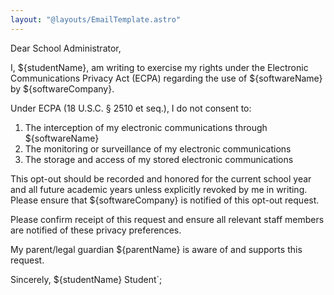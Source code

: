```yaml
---
layout: "@layouts/EmailTemplate.astro"
---
```


Dear School Administrator,

I, ${studentName}, am writing to exercise my rights under the Electronic Communications Privacy Act (ECPA) regarding the use of ${softwareName} by ${softwareCompany}.

Under ECPA (18 U.S.C. § 2510 et seq.), I do not consent to:

1. The interception of my electronic communications through ${softwareName}
2. The monitoring or surveillance of my electronic communications
3. The storage and access of my stored electronic communications

This opt-out should be recorded and honored for the current school year and all future academic years unless explicitly revoked by me in writing. Please ensure that ${softwareCompany} is notified of this opt-out request.

Please confirm receipt of this request and ensure all relevant staff members are notified of these privacy preferences.

My parent/legal guardian ${parentName} is aware of and supports this request.

Sincerely,
${studentName}
Student`; 